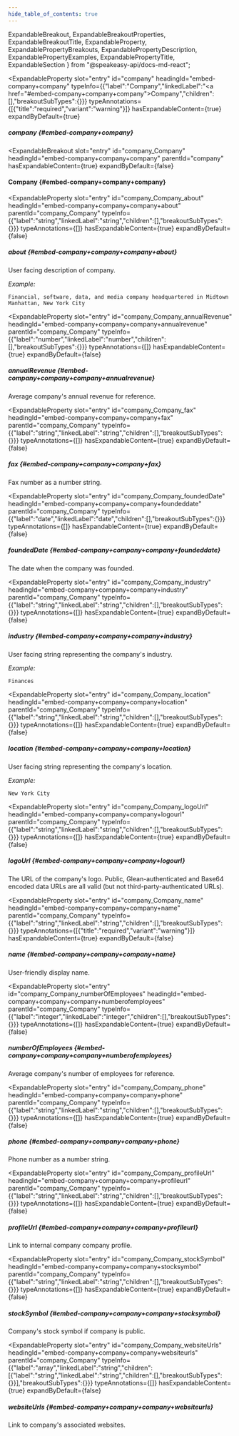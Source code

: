 ```yaml
---
hide_table_of_contents: true
---
```

  ExpandableBreakout,
  ExpandableBreakoutProperties,
  ExpandableBreakoutTitle,
  ExpandableProperty,
  ExpandablePropertyBreakouts,
  ExpandablePropertyDescription,
  ExpandablePropertyExamples,
  ExpandablePropertyTitle,
  ExpandableSection
} from "@speakeasy-api/docs-md-react";

<ExpandableSection>

<ExpandableProperty
  slot="entry"
  id="company"
  headingId="embed-company+company"
  typeInfo={{"label":"Company","linkedLabel":"<a href=\"#embed-company+company+company\">Company</a>","children":[],"breakoutSubTypes":{}}}
  typeAnnotations={[{"title":"required","variant":"warning"}]}
  hasExpandableContent={true}
  expandByDefault={true}
>

<ExpandablePropertyTitle slot="title">

##### company \{#embed-company+company\}

</ExpandablePropertyTitle>

<ExpandablePropertyBreakouts slot="breakouts">

<ExpandableBreakout
  slot="entry"
  id="company_Company"
  headingId="embed-company+company+company"
  parentId="company"
  hasExpandableContent={true}
  expandByDefault={false}
>

<ExpandableBreakoutTitle slot="title">

#### Company \{#embed-company+company+company\}

</ExpandableBreakoutTitle>

<ExpandableBreakoutProperties slot="properties">

<ExpandableProperty
  slot="entry"
  id="company_Company_about"
  headingId="embed-company+company+company+about"
  parentId="company_Company"
  typeInfo={{"label":"string","linkedLabel":"string","children":[],"breakoutSubTypes":{}}}
  typeAnnotations={[]}
  hasExpandableContent={true}
  expandByDefault={false}
>

<ExpandablePropertyTitle slot="title">

##### about \{#embed-company+company+company+about\}

</ExpandablePropertyTitle>

<ExpandablePropertyDescription slot="description">

User facing description of company.

</ExpandablePropertyDescription>

<ExpandablePropertyExamples slot="examples">

_Example:_

```
Financial, software, data, and media company headquartered in Midtown Manhattan, New York City
```

</ExpandablePropertyExamples>

</ExpandableProperty>

<ExpandableProperty
  slot="entry"
  id="company_Company_annualRevenue"
  headingId="embed-company+company+company+annualrevenue"
  parentId="company_Company"
  typeInfo={{"label":"number","linkedLabel":"number","children":[],"breakoutSubTypes":{}}}
  typeAnnotations={[]}
  hasExpandableContent={true}
  expandByDefault={false}
>

<ExpandablePropertyTitle slot="title">

##### annualRevenue \{#embed-company+company+company+annualrevenue\}

</ExpandablePropertyTitle>

<ExpandablePropertyDescription slot="description">

Average company's annual revenue for reference.

</ExpandablePropertyDescription>

</ExpandableProperty>

<ExpandableProperty
  slot="entry"
  id="company_Company_fax"
  headingId="embed-company+company+company+fax"
  parentId="company_Company"
  typeInfo={{"label":"string","linkedLabel":"string","children":[],"breakoutSubTypes":{}}}
  typeAnnotations={[]}
  hasExpandableContent={true}
  expandByDefault={false}
>

<ExpandablePropertyTitle slot="title">

##### fax \{#embed-company+company+company+fax\}

</ExpandablePropertyTitle>

<ExpandablePropertyDescription slot="description">

Fax number as a number string.

</ExpandablePropertyDescription>

</ExpandableProperty>

<ExpandableProperty
  slot="entry"
  id="company_Company_foundedDate"
  headingId="embed-company+company+company+foundeddate"
  parentId="company_Company"
  typeInfo={{"label":"date","linkedLabel":"date","children":[],"breakoutSubTypes":{}}}
  typeAnnotations={[]}
  hasExpandableContent={true}
  expandByDefault={false}
>

<ExpandablePropertyTitle slot="title">

##### foundedDate \{#embed-company+company+company+foundeddate\}

</ExpandablePropertyTitle>

<ExpandablePropertyDescription slot="description">

The date when the company was founded.

</ExpandablePropertyDescription>

</ExpandableProperty>

<ExpandableProperty
  slot="entry"
  id="company_Company_industry"
  headingId="embed-company+company+company+industry"
  parentId="company_Company"
  typeInfo={{"label":"string","linkedLabel":"string","children":[],"breakoutSubTypes":{}}}
  typeAnnotations={[]}
  hasExpandableContent={true}
  expandByDefault={false}
>

<ExpandablePropertyTitle slot="title">

##### industry \{#embed-company+company+company+industry\}

</ExpandablePropertyTitle>

<ExpandablePropertyDescription slot="description">

User facing string representing the company's industry.

</ExpandablePropertyDescription>

<ExpandablePropertyExamples slot="examples">

_Example:_

```
Finances
```

</ExpandablePropertyExamples>

</ExpandableProperty>

<ExpandableProperty
  slot="entry"
  id="company_Company_location"
  headingId="embed-company+company+company+location"
  parentId="company_Company"
  typeInfo={{"label":"string","linkedLabel":"string","children":[],"breakoutSubTypes":{}}}
  typeAnnotations={[]}
  hasExpandableContent={true}
  expandByDefault={false}
>

<ExpandablePropertyTitle slot="title">

##### location \{#embed-company+company+company+location\}

</ExpandablePropertyTitle>

<ExpandablePropertyDescription slot="description">

User facing string representing the company's location.

</ExpandablePropertyDescription>

<ExpandablePropertyExamples slot="examples">

_Example:_

```
New York City
```

</ExpandablePropertyExamples>

</ExpandableProperty>

<ExpandableProperty
  slot="entry"
  id="company_Company_logoUrl"
  headingId="embed-company+company+company+logourl"
  parentId="company_Company"
  typeInfo={{"label":"string","linkedLabel":"string","children":[],"breakoutSubTypes":{}}}
  typeAnnotations={[]}
  hasExpandableContent={true}
  expandByDefault={false}
>

<ExpandablePropertyTitle slot="title">

##### logoUrl \{#embed-company+company+company+logourl\}

</ExpandablePropertyTitle>

<ExpandablePropertyDescription slot="description">

The URL of the company's logo. Public, Glean-authenticated and Base64 encoded data URLs are all valid (but not third-party-authenticated URLs).

</ExpandablePropertyDescription>

</ExpandableProperty>

<ExpandableProperty
  slot="entry"
  id="company_Company_name"
  headingId="embed-company+company+company+name"
  parentId="company_Company"
  typeInfo={{"label":"string","linkedLabel":"string","children":[],"breakoutSubTypes":{}}}
  typeAnnotations={[{"title":"required","variant":"warning"}]}
  hasExpandableContent={true}
  expandByDefault={false}
>

<ExpandablePropertyTitle slot="title">

##### name \{#embed-company+company+company+name\}

</ExpandablePropertyTitle>

<ExpandablePropertyDescription slot="description">

User-friendly display name.

</ExpandablePropertyDescription>

</ExpandableProperty>

<ExpandableProperty
  slot="entry"
  id="company_Company_numberOfEmployees"
  headingId="embed-company+company+company+numberofemployees"
  parentId="company_Company"
  typeInfo={{"label":"integer","linkedLabel":"integer","children":[],"breakoutSubTypes":{}}}
  typeAnnotations={[]}
  hasExpandableContent={true}
  expandByDefault={false}
>

<ExpandablePropertyTitle slot="title">

##### numberOfEmployees \{#embed-company+company+company+numberofemployees\}

</ExpandablePropertyTitle>

<ExpandablePropertyDescription slot="description">

Average company's number of employees for reference.

</ExpandablePropertyDescription>

</ExpandableProperty>

<ExpandableProperty
  slot="entry"
  id="company_Company_phone"
  headingId="embed-company+company+company+phone"
  parentId="company_Company"
  typeInfo={{"label":"string","linkedLabel":"string","children":[],"breakoutSubTypes":{}}}
  typeAnnotations={[]}
  hasExpandableContent={true}
  expandByDefault={false}
>

<ExpandablePropertyTitle slot="title">

##### phone \{#embed-company+company+company+phone\}

</ExpandablePropertyTitle>

<ExpandablePropertyDescription slot="description">

Phone number as a number string.

</ExpandablePropertyDescription>

</ExpandableProperty>

<ExpandableProperty
  slot="entry"
  id="company_Company_profileUrl"
  headingId="embed-company+company+company+profileurl"
  parentId="company_Company"
  typeInfo={{"label":"string","linkedLabel":"string","children":[],"breakoutSubTypes":{}}}
  typeAnnotations={[]}
  hasExpandableContent={true}
  expandByDefault={false}
>

<ExpandablePropertyTitle slot="title">

##### profileUrl \{#embed-company+company+company+profileurl\}

</ExpandablePropertyTitle>

<ExpandablePropertyDescription slot="description">

Link to internal company company profile.

</ExpandablePropertyDescription>

</ExpandableProperty>

<ExpandableProperty
  slot="entry"
  id="company_Company_stockSymbol"
  headingId="embed-company+company+company+stocksymbol"
  parentId="company_Company"
  typeInfo={{"label":"string","linkedLabel":"string","children":[],"breakoutSubTypes":{}}}
  typeAnnotations={[]}
  hasExpandableContent={true}
  expandByDefault={false}
>

<ExpandablePropertyTitle slot="title">

##### stockSymbol \{#embed-company+company+company+stocksymbol\}

</ExpandablePropertyTitle>

<ExpandablePropertyDescription slot="description">

Company's stock symbol if company is public.

</ExpandablePropertyDescription>

</ExpandableProperty>

<ExpandableProperty
  slot="entry"
  id="company_Company_websiteUrls"
  headingId="embed-company+company+company+websiteurls"
  parentId="company_Company"
  typeInfo={{"label":"array","linkedLabel":"string","children":[{"label":"string","linkedLabel":"string","children":[],"breakoutSubTypes":{}}],"breakoutSubTypes":{}}}
  typeAnnotations={[]}
  hasExpandableContent={true}
  expandByDefault={false}
>

<ExpandablePropertyTitle slot="title">

##### websiteUrls \{#embed-company+company+company+websiteurls\}

</ExpandablePropertyTitle>

<ExpandablePropertyDescription slot="description">

Link to company's associated websites.

</ExpandablePropertyDescription>

</ExpandableProperty>

</ExpandableBreakoutProperties>

</ExpandableBreakout>

</ExpandablePropertyBreakouts>

</ExpandableProperty>

</ExpandableSection>